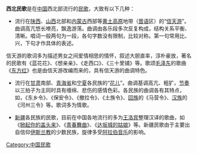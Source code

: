 {{Unreferenced|time=2021-12-29T22:17:54+00:00}}
'''西北民歌'''是在[[中国|中国]]西北部流行的[[中國民歌|民歌]]，大致有以下几种：

*流行在[[陕西|陕西]]、[[山西|山西]]北部和[[内蒙古|内蒙古]]西部等[[黄土高原|黄土高原]]地带（[[晋语|晋语]]区）的“[[信天游|信天游]]”。曲调高亢悠长嘹亮，飘逸游荡。曲调由各乐段多次反复构成，结构关系平衡、清晰。唱词一般两句为一段，各句字数没有限制，比较对称。第一句常用比、兴，下句才作具体的表述。

信天游的歌词多为描述男女之间爱情相思的情怀，叙述大胆直率，淳朴豪放，著名的民歌有《蓝花花》、《想亲亲》、《走西口》、《三十里铺》等。歌颂[[毛泽东|毛泽东]]的歌曲《[[东方红_(歌曲)|东方红]]》也是由信天游改编而来的，具有信天游的曲调特色。

*流行在[[甘肃|甘肃]]南部、[[青海省|青海省]]和[[宁夏|宁夏]]各民族的“[[花儿|花儿]]”。曲调基调高亢、粗犷，[[节奏|节奏]]以三拍子为主同时具有缠绵、悲伤的感情色彩。各民族的曲调各有其特点，如，《东乡令》、《保安令》、《撤拉令》、《土族令》、[[回族|回族]]的《马营令》、[[汉族|汉族]]的《河州三令》等。歌词多为情歌。

*[[新疆|新疆]]各民族的民歌，目前在中国各地流行的多为[[王洛宾|王洛宾]]整理汉译的歌曲，如《[[掀起你的盖头来|掀起你的盖头来]]》、《[[青春舞曲|青春舞曲]]》、《[[达坂城的姑娘|达坂城的姑娘]]》等。新疆民歌由于主要出自信仰[[伊斯兰教|伊斯兰教]]的少数民族，旋律多受[[阿拉伯音乐|阿拉伯音乐]]的影响。

{{Music-stub}}

[[Category:中国民歌|Category:中国民歌]]